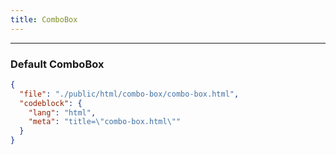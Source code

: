 ```yaml
---
title: ComboBox
---
```


---


### Default ComboBox

<CodePreviewer src="/html/combo-box/combo-box.html" />

```json doc-gen:file
{
  "file": "./public/html/combo-box/combo-box.html",
  "codeblock": {
    "lang": "html",
    "meta": "title=\"combo-box.html\""
  }
}
```
